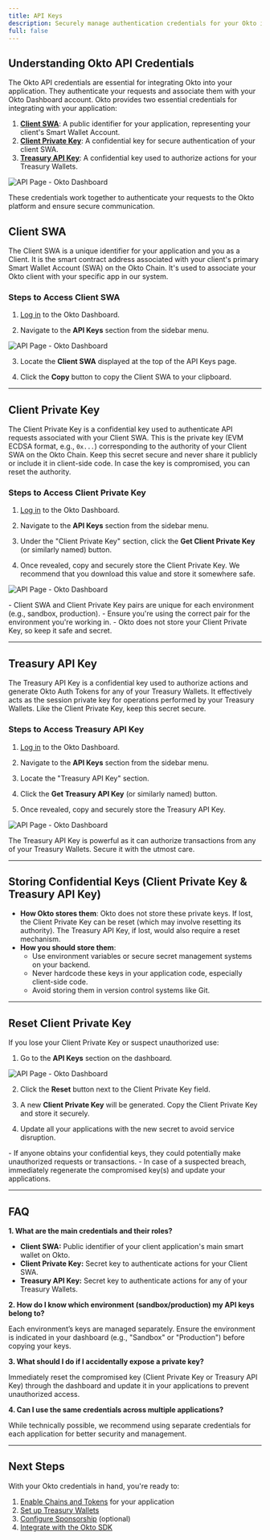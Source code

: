 ```yaml
---
title: API Keys
description: Securely manage authentication credentials for your Okto integration
full: false
---
```



<AIMarkdownComponent isIndex={false} />

## Understanding Okto API Credentials

The Okto API credentials are essential for integrating Okto into your application. They authenticate your requests and associate them with your Okto Dashboard account. Okto provides two essential credentials for integrating with your application:

1.  **[Client SWA](/docs/developer-admin-dashboard/api-key#client-swa)**: A public identifier for your application, representing your client's Smart Wallet Account.
2.  **[Client Private Key](/docs/developer-admin-dashboard/api-key#client-private-key)**: A confidential key for secure authentication of your client SWA.
3.  **[Treasury API Key](/docs/developer-admin-dashboard/api-key#treasury-api-key)**: A confidential key used to authorize actions for your Treasury Wallets.

![API Page - Okto Dashboard](/images/dashboard-img-v2/dashboard-api-keys-screen-v2.png)

These credentials work together to authenticate your requests to the Okto platform and ensure secure communication.

## Client SWA

The Client SWA is a unique identifier for your application and you as a Client. It is the smart contract address associated with your client's primary Smart Wallet Account (SWA) on the Okto Chain. It's used to associate your Okto client with your specific app in our system.

### Steps to Access Client SWA

1.  [Log in](https://dashboard.okto.tech/login) to the Okto Dashboard.

2.  Navigate to the **API Keys** section from the sidebar menu.

![API Page - Okto Dashboard](/images/dashboard-img-v2/dashboard-api-screen-v2.png)

3. Locate the **Client SWA** displayed at the top of the API Keys page.

4. Click the **Copy** button to copy the Client SWA to your clipboard.

---

## Client Private Key

The Client Private Key is a confidential key used to authenticate API requests associated with your Client SWA. This is the private key (EVM ECDSA format, e.g., `0x...`) corresponding to the authority of your Client SWA on the Okto Chain. Keep this secret secure and never share it publicly or include it in client-side code. In case the key is compromised, you can reset the authority.

### Steps to Access Client Private Key

1.  [Log in](https://dashboard.okto.tech/login) to the Okto Dashboard.

2.  Navigate to the **API Keys** section from the sidebar menu.

3.  Under the "Client Private Key" section, click the **Get Client Private Key** (or similarly named) button.

4.  Once revealed, copy and securely store the Client Private Key. We recommend that you download this value and store it somewhere safe.

![API Page - Okto Dashboard](/images/dashboard-img-v2/dashboard-appsecret-screen-v2.png)

<Callout type="info" title="Note">
- Client SWA and Client Private Key pairs are unique for each environment (e.g., sandbox, production).
- Ensure you're using the correct pair for the environment you're working in.
- Okto does not store your Client Private Key, so keep it safe and secret.
</Callout>

---

## Treasury API Key

The Treasury API Key is a confidential key used to authorize actions and generate Okto Auth Tokens for any of your Treasury Wallets. It effectively acts as the session private key for operations performed by your Treasury Wallets. Like the Client Private Key, keep this secret secure.

### Steps to Access Treasury API Key

1.  [Log in](https://dashboard.okto.tech/login) to the Okto Dashboard.

2.  Navigate to the **API Keys** section from the sidebar menu.

3.  Locate the "Treasury API Key" section.

4.  Click the **Get Treasury API Key** (or similarly named) button.

5.  Once revealed, copy and securely store the Treasury API Key.
    
![API Page - Okto Dashboard](/images/dashboard-img-v2/dashboard-treasury-api-screen-v2.png)

<Callout type="info" title="Important">
The Treasury API Key is powerful as it can authorize transactions from any of your Treasury Wallets. Secure it with the utmost care.
</Callout>

---

## Storing Confidential Keys (Client Private Key & Treasury API Key)

- **How Okto stores them**: Okto does not store these private keys. If lost, the Client Private Key can be reset (which may involve resetting its authority). The Treasury API Key, if lost, would also require a reset mechanism.
- **How you should store them**:
    * Use environment variables or secure secret management systems on your backend.
    * Never hardcode these keys in your application code, especially client-side code.
    * Avoid storing them in version control systems like Git.


---

## Reset Client Private Key

If you lose your Client Private Key or suspect unauthorized use:

1.  Go to the **API Keys** section on the dashboard.

![API Page - Okto Dashboard](/images/dashboard-img-v2/dashboard-api-keys-screen-v2.png)

2. Click the **Reset** button next to the Client Private Key field.

3. A new **Client Private Key** will be generated. Copy the Client Private Key and store it securely.

4. Update all your applications with the new secret to avoid service disruption.

<Callout type="info" title="Security Best Practices">
- If anyone obtains your confidential keys, they could potentially make unauthorized requests or transactions.
- In case of a suspected breach, immediately regenerate the compromised key(s) and update your applications.
</Callout>

---

## FAQ

**1. What are the main credentials and their roles?**

  - **Client SWA:** Public identifier of your client application's main smart wallet on Okto.
  - **Client Private Key:** Secret key to authenticate actions for your Client SWA.
  - **Treasury API Key:** Secret key to authenticate actions for any of your Treasury Wallets.

**2. How do I know which environment (sandbox/production) my API keys belong to?**

Each environment’s keys are managed separately. Ensure the environment is indicated in your dashboard (e.g., "Sandbox" or "Production") before copying your keys.

**3. What should I do if I accidentally expose a private key?**

Immediately reset the compromised key (Client Private Key or Treasury API Key) through the dashboard and update it in your applications to prevent unauthorized access.

**4. Can I use the same credentials across multiple applications?**

While technically possible, we recommend using separate credentials for each application for better security and management.

---

## Next Steps

With your Okto credentials in hand, you're ready to:

1. [Enable Chains and Tokens](/docs/developer-admin-dashboard/wallet-control) for your application
2. [Set up Treasury Wallets](/docs/developer-admin-dashboard/treasury-wallet)
3. [Configure Sponsorship](/docs/developer-admin-dashboard/sponsorship) (optional)
4. [Integrate with the Okto SDK](/docs/okto-sdk/supported-sdk-platforms)